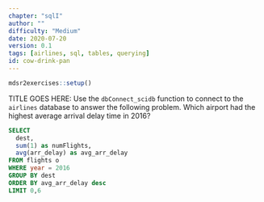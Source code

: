 ```yaml
---
chapter: "sqlI"
author: ""
difficulty: "Medium"
date: 2020-07-20 
version: 0.1
tags: [airlines, sql, tables, querying]
id: cow-drink-pan
---
```


```r
mdsr2exercises::setup()
```

TITLE GOES HERE:  Use the `dbConnect_scidb` function to connect to the `airlines` database to answer the following problem.
Which airport had the highest average arrival delay time in 2016? 

<!--begin-answer-->

```sql
SELECT 
  dest, 
  sum(1) as numFlights,
  avg(arr_delay) as avg_arr_delay
FROM flights o
WHERE year = 2016
GROUP BY dest
ORDER BY avg_arr_delay desc
LIMIT 0,6
```  

<!--end-answer-->

